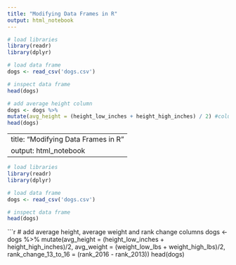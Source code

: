 ```yaml
---
title: "Modifying Data Frames in R"
output: html_notebook
---
```


```r
# load libraries
library(readr)
library(dplyr)
```

```r
# load data frame
dogs <- read_csv('dogs.csv')
```

```r
# inspect data frame
head(dogs)
```

```r
# add average height column
dogs <- dogs %>%
mutate(avg_height = (height_low_inches + height_high_inches) / 2) #column add
head(dogs)


```

---
title: "Modifying Data Frames in R"
output: html_notebook
---

```r
# load libraries
library(readr)
library(dplyr)
```

```r
# load data frame
dogs <- read_csv('dogs.csv')
```

```r
# inspect data frame
head(dogs)
```

```r
# add average height, average weight and rank change columns
dogs <- dogs %>%
  mutate(avg_height = (height_low_inches + height_high_inches)/2, avg_weight = (weight_low_lbs + weight_high_lbs)/2, rank_change_13_to_16 = (rank_2016 - rank_2013))
head(dogs)  
